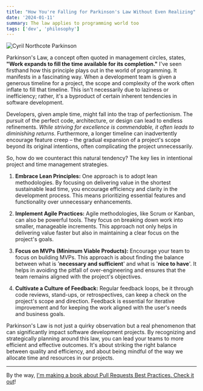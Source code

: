 ```yaml
---
title: "How You're Falling for Parkinson's Law Without Even Realizing"
date: '2024-01-11'
summary: The law applies to programming world too
tags: ['dev', 'philosophy']
---
```


![Cyril Northcote Parkinson](https://upload.wikimedia.org/wikipedia/commons/thumb/d/dd/Cyril_Northcote_Parkinson_1961.jpg/440px-Cyril_Northcote_Parkinson_1961.jpg)

Parkinson's Law, a concept often quoted in management circles, states, **"Work expands to fill the time available for its completion."** I've seen firsthand how this principle plays out in the world of programming. It manifests in a fascinating way. When a development team is given a generous timeline for a project, the scope and complexity of the work often inflate to fill that timeline. This isn't necessarily due to laziness or inefficiency; rather, it's a byproduct of certain inherent tendencies in software development.

Developers, given ample time, might fall into the trap of perfectionism. The pursuit of the perfect code, architecture, or design can lead to endless refinements. _While striving for excellence is commendable, it often leads to diminishing returns_. Furthermore, a longer timeline can inadvertently encourage feature creep – the gradual expansion of a project's scope beyond its original intentions, often complicating the project unnecessarily.

So, how do we counteract this natural tendency? The key lies in intentional project and time management strategies.

1. **Embrace Lean Principles:** One approach is to adopt lean methodologies. By focusing on delivering value in the shortest sustainable lead time, you encourage efficiency and clarity in the development process. This means prioritizing essential features and functionality over unnecessary enhancements.

2. **Implement Agile Practices:** Agile methodologies, like Scrum or Kanban, can also be powerful tools. They focus on breaking down work into smaller, manageable increments. This approach not only helps in delivering value faster but also in maintaining a clear focus on the project's goals.

3. **Focus on MVPs (Minimum Viable Products):** Encourage your team to focus on building MVPs. This approach is about finding the balance between what is '**necessary and sufficient**' and what is '**nice to have**'. It helps in avoiding the pitfall of over-engineering and ensures that the team remains aligned with the project's objectives.

4. **Cultivate a Culture of Feedback:** Regular feedback loops, be it through code reviews, stand-ups, or retrospectives, can keep a check on the project's scope and direction. Feedback is essential for iterative improvement and for keeping the work aligned with the user's needs and business goals.

Parkinson's Law is not just a quirky observation but a real phenomenon that can significantly impact software development projects. By recognizing and strategically planning around this law, you can lead your teams to more efficient and effective outcomes. It's about striking the right balance between quality and efficiency, and about being mindful of the way we allocate time and resources in our projects.

---

By the way, [I'm making a book about Pull Requests Best Practices. Check it out](https://pr.nico.fyi)!
